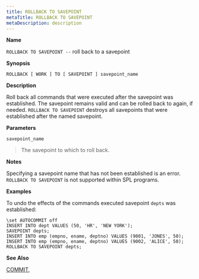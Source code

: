 ```yaml
---
title: ROLLBACK TO SAVEPOINT
metaTitle: ROLLBACK TO SAVEPOINT
metaDescription: description
---
```


**Name**

`ROLLBACK TO SAVEPOINT --` roll back to a savepoint

**Synopsis**

``` text
ROLLBACK [ WORK ] TO [ SAVEPOINT ] savepoint_name
```

**Description**

Roll back all commands that were executed after the savepoint was
established. The savepoint remains valid and can be rolled back to
again, if needed. `ROLLBACK TO SAVEPOINT` destroys all savepoints that
were established after the named savepoint.

**Parameters**

`savepoint_name`

> The savepoint to which to roll back.

**Notes**

Specifying a savepoint name that has not been established is an error.
`ROLLBACK TO SAVEPOINT` is not supported within SPL programs.

**Examples**

To undo the effects of the commands executed savepoint `depts` was
established:

``` text
\set AUTOCOMMIT off
INSERT INTO dept VALUES (50, 'HR', 'NEW YORK');
SAVEPOINT depts;
INSERT INTO emp (empno, ename, deptno) VALUES (9001, 'JONES', 50);
INSERT INTO emp (empno, ename, deptno) VALUES (9002, 'ALICE', 50);
ROLLBACK TO SAVEPOINT depts;
```

**See Also**

[COMMIT](commit),
